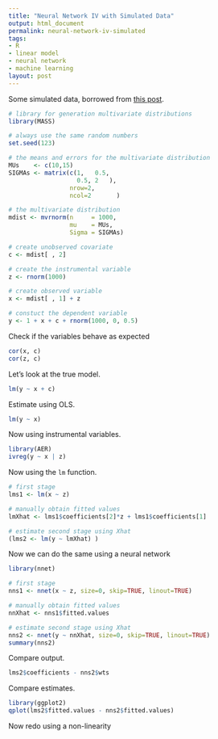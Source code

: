 ```yaml
---
title: "Neural Network IV with Simulated Data"
output: html_document
permalink: neural-network-iv-simulated
tags:
- R
- linear model
- neural network
- machine learning
layout: post
---
```


Some simulated data, borrowed from [this post](http://jacobsimmering.com/2014/01/10/InstrumentalVariables.html).

```r
# library for generation multivariate distributions
library(MASS)

# always use the same random numbers
set.seed(123)

# the means and errors for the multivariate distribution
MUs    <- c(10,15)
SIGMAs <- matrix(c(1,   0.5,
                   0.5, 2   ),
                 nrow=2,
                 ncol=2       )

# the multivariate distribution
mdist <- mvrnorm(n     = 1000,
                 mu    = MUs,
                 Sigma = SIGMAs)

# create unobserved covariate
c <- mdist[ , 2]

# create the instrumental variable
z <- rnorm(1000)

# create observed variable
x <- mdist[ , 1] + z

# constuct the dependent variable
y <- 1 + x + c + rnorm(1000, 0, 0.5)
```

Check if the variables behave as expected

```r
cor(x, c)
cor(z, c)
```

Let's look at the true model.

```r
lm(y ~ x + c)
```

Estimate using OLS.

```r
lm(y ~ x)
```

Now using instrumental variables.

```r
library(AER)
ivreg(y ~ x | z)
```

Now using the `lm` function.

```r
# first stage
lms1 <- lm(x ~ z)

# manually obtain fitted values
lmXhat <- lms1$coefficients[2]*z + lms1$coefficients[1]

# estimate second stage using Xhat
(lms2 <- lm(y ~ lmXhat) )
```

Now we can do the same using a neural network

```r
library(nnet)

# first stage
nns1 <- nnet(x ~ z, size=0, skip=TRUE, linout=TRUE)

# manually obtain fitted values
nnXhat <- nns1$fitted.values

# estimate second stage using Xhat
nns2 <- nnet(y ~ nnXhat, size=0, skip=TRUE, linout=TRUE)
summary(nns2)
```

Compare output.

```r
lms2$coefficients - nns2$wts
```

Compare estimates.

```r
library(ggplot2)
qplot(lms2$fitted.values - nns2$fitted.values)
```

Now redo using a non-linearity
